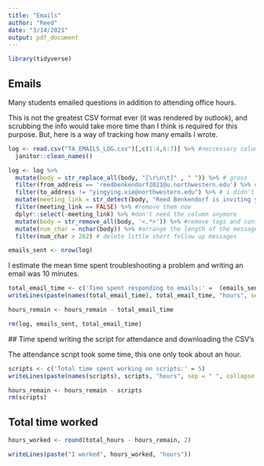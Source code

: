 ```yaml
---
title: "Emails"
author: "Reed"
date: "3/14/2021"
output: pdf_document
---
```

 
```r
library(tidyverse)
```

## Emails
Many students emailed questions in addition to attending office hours.

This is not the greatest CSV format ever (it was rendered by outlook), and scrubbing the info would take more time than I think is required for this purpose. But, here is a way of tracking how many emails I wrote. 
```r
log <- read.csv("TA_EMAILS_LOG.csv")[,c(1:4,6:7)] %>% #neccessary columns
  janitor::clean_names()

log <- log %>% 
  mutate(body = str_replace_all(body, "[\r\n\t]" , " ")) %>% # gross
  filter(from_address == 'reedbenkendorf2021@u.northwestern.edu') %>% #only emails I wrote
  filter(to_address != "yingying.xie@northwestern.edu") %>% # i didn't write you any long emails
  mutate(meeting_link = str_detect(body, "Reed Benkendorf is inviting you to a scheduled Zoom meeting.")) %>% # these were all short emails were people needed links
  filter(meeting_link == FALSE) %>% #remove them now
  dplyr::select(-meeting_link) %>% #don't need the column anymore
  mutate(body = str_remove_all(body, '<.*>')) %>% #remove tags and contents within them to...
  mutate(num_char = nchar(body)) %>% #arrange the length of the messages to..
  filter(num_char > 262) # delete little short follow up messages

emails_sent <- nrow(log)
```

I estimate the mean time spent troubleshooting a problem and writing an email was 10 minutes. 
```r
total_email_time <- c('Time spent responding to emails:' =  (emails_sent * 10)/60) # minutes to hour
writeLines(paste(names(total_email_time), total_email_time, "hours", sep = " ", collapse = ","))

hours_remain <- hours_remain - total_email_time

rm(log, emails_sent, total_email_time)
```
 
 
 ## Time spend writing the script for attendance and downloading the CSV's
 
 The attendance script took some time, this one only took about an hour. 
```r
scripts <- c('Total time spent working on scripts:' = 5)
writeLines(paste(names(scripts), scripts, "hours", sep = " ", collapse = ","))

hours_remain <- hours_remain - scripts
rm(scripts)
```

## Total time worked

```r
hours_worked <- round(total_hours - hours_remain, 2)

writeLines(paste("I worked", hours_worked, "hours"))
```

